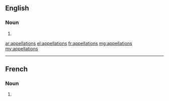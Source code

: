 ==English==

===Noun===
{{head|en|noun plural form}}

# {{plural of|appellation|lang=en}}

[[ar:appellations]]
[[el:appellations]]
[[fr:appellations]]
[[mg:appellations]]
[[my:appellations]]

----

==French==

===Noun===
{{head|fr|noun plural form|g=f}}

# {{plural of|appellation|lang=fr}}
{{rfc-auto}}
